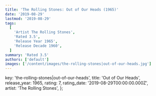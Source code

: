 ```yaml
---
title: 'The Rolling Stones: Out of Our Heads (1965)'
date: '2019-08-29'
lastmod: '2019-08-29'
tags:
  [
    'Artist The Rolling Stones',
    'Rated 3.5',
    'Release Year 1965',
    'Release Decade 1960',
  ]
summary: 'Rated 3.5'
authors: ['default']
images: ['/content/images/the-rolling-stones|out-of-our-heads.jpg']
---
```


  key: 'the-rolling-stones|out-of-our-heads',
  title: 'Out of Our Heads',
  release_year: 1965,
  rating: 7,
  rating_date: '2019-08-29T00:00:00.000Z',
  artist: 'The Rolling Stones',
};

<MusicRating data={data} />
